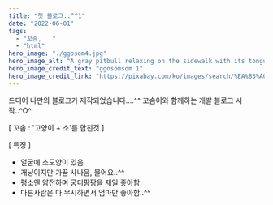 ```yaml
---
title: "첫 블로그..^^1"
date: "2022-06-01"
tags:
  - "꼬솜,   "
  - "html"
hero_image: "./ggosom4.jpg"
hero_image_alt: "A gray pitbull relaxing on the sidewalk with its tongue hanging out"
hero_image_credit_text: "ggosomsom 1"
hero_image_credit_link: "https://pixabay.com/ko/images/search/%EA%B3%A0%EC%96%91%EC%9D%B4/"
---
```


드디어 나만의 블로그가 제작되었습니다....^^
꼬솜이와 함께하는 개발 블로그 시작..^O^

[ 꼬솜 : '고양이 + 소'를 합친것 ]

[ 특징 ]

- 얼굴에 소모양이 있음
- 개냥이지만 가끔 사나움, 물어요..^^
- 평소엔 얌전하며 궁디팡팡을 제일 좋아함
- 다른사람은 다 무시하면서 엄마만 좋아함..^^
